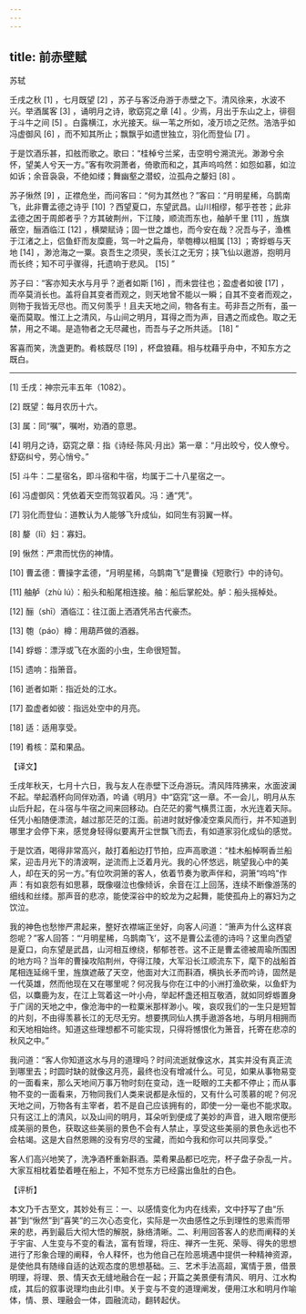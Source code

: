```yaml
---
---
---
```

title: 前赤壁赋
---




苏轼

壬戌之秋 [1] ，七月既望 [2] ，苏子与客泛舟游于赤壁之下。清风徐来，水波不兴。举酒属客 [3] ，诵明月之诗，歌窈窕之章 [4] 。少焉，月出于东山之上，徘徊于斗牛之间 [5] 。白露横江，水光接天。纵一苇之所如，凌万顷之茫然。浩浩乎如冯虚御风 [6] ，而不知其所止；飘飘乎如遗世独立，羽化而登仙 [7] 。

于是饮酒乐甚，扣舷而歌之。歌曰：“桂棹兮兰桨，击空明兮溯流光。渺渺兮余怀，望美人兮天一方。”客有吹洞萧者，倚歌而和之，其声呜呜然：如怨如慕，如泣如诉；余音袅袅，不绝如缕；舞幽壑之潜蛟，泣孤舟之嫠妇 [8] 。

苏子愀然 [9] ，正襟危坐，而问客曰：“何为其然也？”客曰：“月明星稀，乌鹊南飞，此非曹孟德之诗乎 [10] ？西望夏口，东望武昌。山川相缪，郁乎苍苍；此非孟德之困于周郎者乎？方其破荆州，下江陵，顺流而东也，舳舻千里 [11] ，旌旗蔽空，酾酒临江 [12] ，横槊赋诗；固一世之雄也，而今安在哉？况吾与子，渔樵于江渚之上，侣鱼虾而友糜鹿，驾一叶之扁舟，举匏樽以相属 [13] ；寄蜉蝣与天地 [14] ，渺沧海之一粟。哀吾生之须臾，羡长江之无穷；挟飞仙以遨游，抱明月而长终；知不可乎骤得，托遗响于悲风。 [15] ”

苏子曰：“客亦知夫水与月乎？逝者如斯 [16] ，而未尝往也；盈虚者如彼 [17] ，而卒莫消长也。盖将自其变者而观之，则天地曾不能以一瞬；自其不变者而观之，则物于我皆无尽也。而又何羡乎！且夫天地之间，物各有主。苟非吾之所有，虽一毫而莫取。惟江上之清风，与山间之明月，耳得之而为声，目遇之而成色。取之无禁，用之不竭。是造物者之无尽藏也，而吾与子之所共适。 [18] ”

客喜而笑，洗盏更酌。肴核既尽 [19] ，杯盘狼藉。相与枕藉乎舟中，不知东方之既白。



* * *



[1] 壬戌：神宗元丰五年（1082）。

[2] 既望：每月农历十六。

[3] 属：同“嘱”，嘱咐，劝酒的意思。

[4] 明月之诗，窈窕之章：指《诗经·陈风·月出》第一章：“月出皎兮，佼人僚兮。舒窈纠兮，劳心悄兮。”

[5] 斗牛：二星宿名，即斗宿和牛宿，均属于二十八星宿之一。

[6] 冯虚御风：凭依着天空而驾驭着风。冯：通“凭”。

[7] 羽化而登仙：道教认为人能够飞升成仙，如同生有羽翼一样。

[8] 嫠（lī）妇：寡妇。

[9] 愀然：严肃而忧伤的神情。

[10] 曹孟德：曹操字孟德，“月明星稀，乌鹊南飞”是曹操《短歌行》中的诗句。

[11] 舳舻（zhù lú）：船头和船尾相连接。舳：船后掌舵处。舻：船头摇棹处。

[12] 酾（shī）酒临江：往江面上洒酒凭吊古代豪杰。

[13] 匏（páo）樽：用葫芦做的酒器。

[14] 蜉蝣：漂浮或飞在水面的小虫，生命很短暂。

[15] 遗响：指箫音。

[16] 逝者如斯：指近处的江水。

[17] 盈虚者如彼：指远处空中的月亮。

[18] 适：适用享受。

[19] 肴核：菜和果品。

【译文】

壬戌年秋天，七月十六日，我与友人在赤壁下泛舟游玩。清风阵阵拂来，水面波澜不起。举起酒杯向同伴劝酒，吟诵《明月》中“窈窕”这一章。不一会儿，明月从东山后升起，在斗宿与牛宿之间来回移动。白茫茫的雾气横贯江面，水光连着天际。任凭小船随便漂流，越过那茫茫的江面。前进时就好像凌空乘风而行，并不知道到哪里才会停下来，感觉身轻得似要离开尘世飘飞而去，有如道家羽化成仙的感觉。

于是饮酒，喝得非常高兴，敲打着船边打节拍，应声高歌道：“桂木船棹啊香兰船桨，迎击月光下的清波啊，逆流而上泛着月光。我的心怀悠远，眺望我心中的美人，却在天的另一方。”有位吹洞箫的客人，依着节奏为歌声伴和，洞箫“呜呜”作声：有如哀怨有如思慕，既像啜泣也像倾诉，余音在江上回荡，连续不断像游荡的细线和丝缕。那声音的悲凉，能使深谷中的蛟龙为之起舞，能使孤舟上的寡妇为之饮泣。

我的神色也愁惨严肃起来，整好衣襟端正坐好，向客人问道：“箫声为什么这样哀怨呢？”客人回答：“‘月明星稀，乌鹊南飞’，这不是曹公孟德的诗吗？这里向西望是夏口，向东望是武昌，山河相互缭绕，郁郁苍苍。这不正是曹孟德被周瑜所围困的地方吗？当年的曹操攻陷荆州，夺得江陵，大军沿长江顺流东下，麾下的战船首尾相连延绵千里，旌旗遮蔽了天空，他面对大江而斟酒，横执长矛而吟诗，固然是一代英雄，然而他现在又在哪里呢？何况我与你在江中的小洲打渔砍柴，以鱼虾为侣，以麋鹿为友，在江上驾着这一叶小舟，举起杯盏还相互敬酒，就如同蜉蝣置身于广阔的天地之中，像沧海中的一粒粟米那样渺小。唉，哀叹我们的一生只是短暂的片刻，不由得羡慕长江的无尽无穷。想要携同仙人携手遨游各地，与明月相拥而和天地相始终。知道这些理想都不可能实现，只得将憾恨化为箫音，托寄在悲凉的秋风之中。”

我问道：“客人你知道这水与月的道理吗？时间流逝就像这水，其实并没有真正流到哪里去；时圆时缺的就像这月亮，最终也没有增减什么。可见，如果从事物易变的一面看来，那么天地间万事万物时刻在变动，连一眨眼的工夫都不停止；而从事物不变的一面看来，万物同我们人类来说都是永恒的，又有什么可羡慕的呢？何况天地之间，万物各有主宰者，若不是自己应该拥有的，即使一分一毫也不能求取。只有这江上的清风，以及山间的明月，耳朵听到便成了美妙的声音，进入眼帘便形成美丽的景色，获取这些美丽的景色不会有人禁止，享受这些美丽的景色永远也不会枯竭。这是大自然恩赐的没有穷尽的宝藏，而如今我和你可以共同享受。”

客人们高兴地笑了，洗净酒杯重新斟酒。菜肴果品都已吃完，杯子盘子杂乱一片。大家互相枕着垫着睡在船上，不知不觉东方已经露出鱼肚的白色。

【评析】

本文乃千古至文，其妙处有三：一、以感情变化为内在线索，文中抒写了由“乐甚”到“愀然”到“喜笑”的三次心态变化，实际是一次由感性之乐到理性的思索而带来的悲，再到最后大彻大悟的解脱，脉络清晰。二、利用回答客人的悲而阐释的关于宇宙、人生变与不变的看法，富有哲理，将庄、禅齐一生死、荣辱、得失的思想进行了形象合理的阐释，令人释怀，也为他自己在险恶境遇中提供一种精神资源，是使他具有随缘自适的达观态度的思想基础。三、艺术手法高超，寓情于景，借景明理，将理、景、情天衣无缝地融合在一起；开篇之美景便有清风、明月、江水构成，其后的叙事说理均由此引申。关于变与不变的道理阐发，便用江水和明月作喻体，情、景、理融会一体，圆融流动，翻转起伏。
